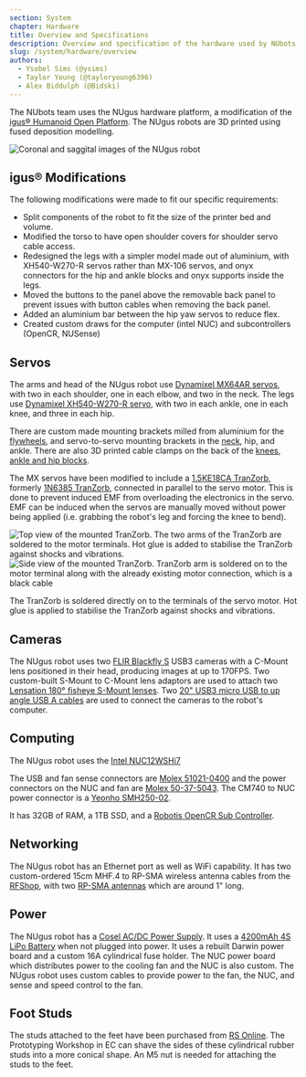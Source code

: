 ```yaml
---
section: System
chapter: Hardware
title: Overview and Specifications
description: Overview and specification of the hardware used by NUbots.
slug: /system/hardware/overview
authors:
  - Ysobel Sims (@ysims)
  - Taylor Young (@tayloryoung6396)
  - Alex Biddulph (@Bidski)
---
```


The NUbots team uses the NUgus hardware platform, a modification of the [igus® Humanoid Open Platform](http://www.nimbro.net/OP/). The NUgus robots are 3D printed using fused deposition modelling.

![Coronal and saggital images of the NUgus robot](./images/nugus.png 'Coronal and saggital images of the NUgus robot')

## igus® Modifications

The following modifications were made to fit our specific requirements:

- Split components of the robot to fit the size of the printer bed and volume.
- Modified the torso to have open shoulder covers for shoulder servo cable access.
- Redesigned the legs with a simpler model made out of aluminium, with XH540-W270-R servos rather than MX-106 servos, and onyx connectors for the hip and ankle blocks and onyx supports inside the legs. 
- Moved the buttons to the panel above the removable back panel to prevent issues with button cables when removing the back panel.
- Added an aluminium bar between the hip yaw servos to reduce flex.
- Created custom draws for the computer (intel NUC) and subcontrollers (OpenCR, NUSense) 

## Servos

The arms and head of the NUgus robot use [Dynamixel MX64AR servos](http://emanual.robotis.com/docs/en/dxl/mx/mx-64/), with two in each shoulder, one in each elbow, and two in the neck. The legs use [Dynamixel XH540-W270-R servo](https://emanual.robotis.com/docs/en/dxl/x/xh540-w270/), with two in each ankle, one in each knee, and three in each hip. 

There are custom made mounting brackets milled from aluminium for the [flywheels](https://github.com/NUbots/NUware/blob/main/Igus/Current%20Design/stl_file/Flywheel_Bracket.stl), and servo-to-servo mounting brackets in the [neck](https://github.com/NUbots/NUware/blob/main/Igus/Current%20Design/stl_file/Head_Bracket.stl), hip, and ankle. There are also 3D printed cable clamps on the back of the [knees](https://github.com/NUbots/NUware/blob/main/Igus/Current%20Design/stl_file/Servo_cable_holder.stl), [ankle and hip blocks](https://github.com/NUbots/NUware/blob/main/Igus/Current%20Design/stl_file/Cable_Holder.stl).

The MX servos have been modified to include a [1.5KE18CA TranZorb](https://www.st.com/content/ccc/resource/technical/document/datasheet/03/7a/4e/3b/96/c3/4e/37/CD00000663.pdf/files/CD00000663.pdf/jcr:content/translations/en.CD00000663.pdf), formerly [1N6385 TranZorb](http://www.vishay.com/docs/88356/icte.pdf), connected in parallel to the servo motor.
This is done to prevent induced EMF from overloading the electronics in the servo.
EMF can be induced when the servos are manually moved without power being applied (i.e. grabbing the robot's leg and forcing the knee to bend).

<Grid columns='1fr 2fr'>

![Top view of the mounted TranZorb. The two arms of the TranZorb are soldered to the motor terminals. Hot glue is added to stabilise the TranZorb against shocks and vibrations.](./images/servo-tranzorb-1.png 'Top view of the mounted TranZorb. The two arms of the TranZorb are soldered to the motor terminals. Hot glue is added to stabilise the TranZorb against shocks and vibrations.')
![Side view of the mounted TranZorb. TranZorb arm is soldered on to the motor terminal along with the already existing motor connection, which is a black cable](./images/servo-tranzorb-2.png 'Side view of the mounted TranZorb. TranZorb arm is soldered on to the motor terminal along with the already existing motor connection (black cable)')

</Grid>

The TranZorb is soldered directly on to the terminals of the servo motor. Hot glue is applied to stabilise the TranZorb against shocks and vibrations.

## Cameras

The NUgus robot uses two [FLIR Blackfly S](https://www.flir.com/products/blackfly-s-usb3?model=BFS-U3-13Y3C-C) USB3 cameras with a C-Mount lens positioned in their head, producing images at up to 170FPS. Two custom-built S-Mount to C-Mount lens adaptors are used to attach two [Lensation 180° fisheye S-Mount lenses](https://www.lensation.de/product/BF10M19828S118C/). Two [20" USB3 micro USB to up angle USB A cables](https://www.angledcables.com/parts/rr-aums-xxgr.html#RR-AUMS-20GR) are used to connect the cameras to the robot's computer.

## Computing

The NUgus robot uses the [Intel NUC12WSHi7](https://www.intel.com/content/www/us/en/products/sku/121640/intel-nuc-12-pro-kit-nuc12wshi7/specifications.html)

The USB and fan sense connectors are [Molex 51021-0400](https://au.element14.com/molex/51021-0400/connector-housing-rcpt-4pos/dp/9733116) and the power connectors on the NUC and fan are [Molex 50-37-5043](https://au.element14.com/molex/50-37-5043/connector-rcpt-4pos-1row-2-5mm/dp/9979565). The CM740 to NUC power connector is a [Yeonho SMH250-02](https://www.alldatasheet.com/datasheet-pdf/pdf/148130/YEONHO/SMH250-02.html).

It has 32GB of RAM, a 1TB SSD, and a [Robotis OpenCR Sub Controller](https://emanual.robotis.com/docs/en/parts/controller/opencr10/).

## Networking

The NUgus robot has an Ethernet port as well as WiFi capability. It has two custom-ordered 15cm MHF.4 to RP-SMA wireless antenna cables from the [RFShop](https://rfshop.com.au/), with two [RP-SMA antennas](https://au.element14.com/microchip/rn-sma-s-rp/antenna-2-4ghz-1inch-w-rpsma/dp/2143323) which are around 1" long.

## Power

The NUgus robot has a [Cosel AC/DC Power Supply](https://www.powerbox.com.au/ac-dc-power-supplies/ac-dc-power-supply-cosel-pbb20c). It uses a [4200mAh 4S LiPo Battery](https://www.auselectronicsdirect.com.au/14.8v-4200mah-lipo-4s-battery-pack-with-deans-conn) when not plugged into power. It uses a rebuilt Darwin power board and a custom 16A cylindrical fuse holder. The NUC power board which distributes power to the cooling fan and the NUC is also custom.
The NUgus robot uses custom cables to provide power to the fan, the NUC, and sense and speed control to the fan.

## Foot Studs

The studs attached to the feet have been purchased from [RS Online](https://au.rs-online.com/web/p/stud-mounts/1264940/?sra=pstk). The Prototyping Workshop in EC can shave the sides of these cylindrical rubber studs into a more conical shape. An M5 nut is needed for attaching the studs to the feet.
